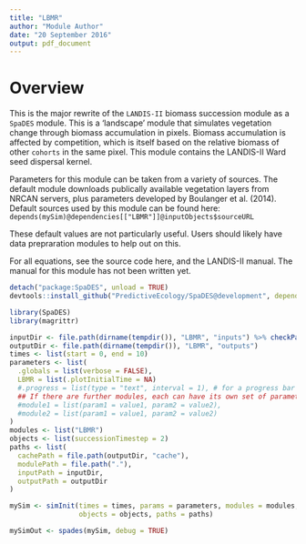```yaml
---
title: "LBMR"
author: "Module Author"
date: "20 September 2016"
output: pdf_document
---
```


# Overview

This is the major rewrite of the `LANDIS-II` biomass succession module as a `SpaDES` module. This is a 'landscape' module that simulates vegetation change through biomass accumulation in pixels. Biomass accumulation is affected by competition, which is itself based on the relative biomass of other `cohorts` in the same pixel. This module contains the LANDIS-II Ward seed dispersal kernel. 

Parameters for this module can be taken from a variety of sources. The default module downloads publically available vegetation layers from NRCAN servers, plus parameters developed by Boulanger et al. (2014). Default sources used by this module can be found here:
`depends(mySim)@dependencies[["LBMR"]]@inputObjects$sourceURL`

These default values are not particularly useful. Users should likely have data prepraration modules to help out on this.

For all equations, see the source code here, and the LANDIS-II manual. The manual for this module has not been written yet. 


```r
detach("package:SpaDES", unload = TRUE)
devtools::install_github("PredictiveEcology/SpaDES@development", dependencies = FALSE)
```

```r
library(SpaDES)
library(magrittr)

inputDir <- file.path(dirname(tempdir()), "LBMR", "inputs") %>% checkPath(create = TRUE)
outputDir <- file.path(dirname(tempdir()), "LBMR", "outputs") 
times <- list(start = 0, end = 10)
parameters <- list(
  .globals = list(verbose = FALSE),
  LBMR = list(.plotInitialTime = NA)
  #.progress = list(type = "text", interval = 1), # for a progress bar
  ## If there are further modules, each can have its own set of parameters:
  #module1 = list(param1 = value1, param2 = value2),
  #module2 = list(param1 = value1, param2 = value2)
)
modules <- list("LBMR")
objects <- list(successionTimestep = 2)
paths <- list(
  cachePath = file.path(outputDir, "cache"),
  modulePath = file.path("."),
  inputPath = inputDir,
  outputPath = outputDir
)

mySim <- simInit(times = times, params = parameters, modules = modules,
                 objects = objects, paths = paths)

mySimOut <- spades(mySim, debug = TRUE)
```


